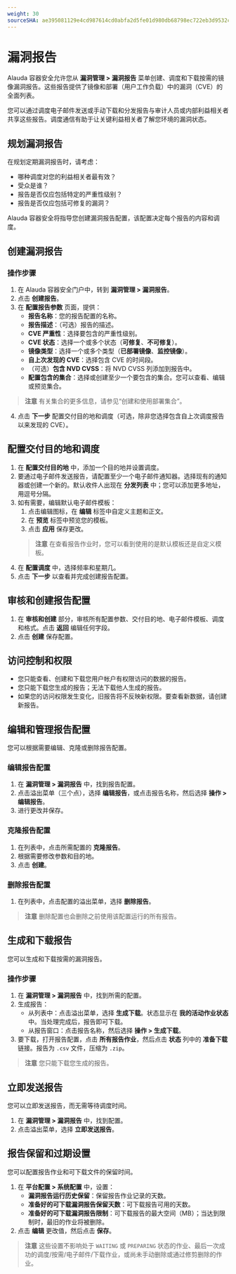```yaml
---
weight: 30
sourceSHA: ae395081129e4cd987614cd0abfa2d5fe01d980db68798ec722eb3d9532c4414
---
```


# 漏洞报告

Alauda 容器安全允许您从 **漏洞管理 > 漏洞报告** 菜单创建、调度和下载按需的镜像漏洞报告。这些报告提供了镜像和部署（用户工作负载）中的漏洞（CVE）的全面列表。

您可以通过调度电子邮件发送或手动下载和分发报告与审计人员或内部利益相关者共享这些报告。调度通信有助于让关键利益相关者了解您环境的漏洞状态。

## 规划漏洞报告

在规划定期漏洞报告时，请考虑：

- 哪种调度对您的利益相关者最有效？
- 受众是谁？
- 报告是否仅应包括特定的严重性级别？
- 报告是否仅应包括可修复的漏洞？

Alauda 容器安全将指导您创建漏洞报告配置，该配置决定每个报告的内容和调度。

## 创建漏洞报告

### 操作步骤

1. 在 Alauda 容器安全门户中，转到 **漏洞管理 > 漏洞报告**。
2. 点击 **创建报告**。
3. 在 **配置报告参数** 页面，提供：
   - **报告名称**：您的报告配置的名称。
   - **报告描述**：（可选）报告的描述。
   - **CVE 严重性**：选择要包含的严重性级别。
   - **CVE 状态**：选择一个或多个状态（**可修复**、**不可修复**）。
   - **镜像类型**：选择一个或多个类型（**已部署镜像**、**监控镜像**）。
   - **自上次发现的 CVE**：选择包含 CVE 的时间段。
   - （可选）**包含 NVD CVSS**：将 NVD CVSS 列添加到报告中。
   - **配置包含的集合**：选择或创建至少一个要包含的集合。您可以查看、编辑或预览集合。

> **注意**
> 有关集合的更多信息，请参见“创建和使用部署集合”。

4. 点击 **下一步** 配置交付目的地和调度（可选，除非您选择包含自上次调度报告以来发现的 CVE）。

## 配置交付目的地和调度

1. 在 **配置交付目的地** 中，添加一个目的地并设置调度。
2. 要通过电子邮件发送报告，请配置至少一个电子邮件通知器。选择现有的通知器或创建一个新的。默认收件人出现在 **分发列表** 中；您可以添加更多地址，用逗号分隔。
3. 如有需要，编辑默认电子邮件模板：
   1. 点击编辑图标，在 **编辑** 标签中自定义主题和正文。
   2. 在 **预览** 标签中预览您的模板。
   3. 点击 **应用** 保存更改。
   > **注意**
   > 在查看报告作业时，您可以看到使用的是默认模板还是自定义模板。
4. 在 **配置调度** 中，选择频率和星期几。
5. 点击 **下一步** 以查看并完成创建报告配置。

## 审核和创建报告配置

1. 在 **审核和创建** 部分，审核所有配置参数、交付目的地、电子邮件模板、调度和格式。点击 **返回** 编辑任何字段。
2. 点击 **创建** 保存配置。

## 访问控制和权限

- 您只能查看、创建和下载您用户帐户有权限访问的数据的报告。
- 您只能下载您生成的报告；无法下载他人生成的报告。
- 如果您的访问权限发生变化，旧报告将不反映新权限。要查看新数据，请创建新报告。

## 编辑和管理报告配置

您可以根据需要编辑、克隆或删除报告配置。

### 编辑报告配置

1. 在 **漏洞管理 > 漏洞报告** 中，找到报告配置。
2. 点击溢出菜单（三个点），选择 **编辑报告**，或点击报告名称，然后选择 **操作 > 编辑报告**。
3. 进行更改并保存。

### 克隆报告配置

1. 在列表中，点击所需配置的 **克隆报告**。
2. 根据需要修改参数和目的地。
3. 点击 **创建**。

### 删除报告配置

1. 在列表中，点击配置的溢出菜单，选择 **删除报告**。

> **注意**
> 删除配置也会删除之前使用该配置运行的所有报告。

## 生成和下载报告

您可以生成和下载按需的漏洞报告。

### 操作步骤

1. 在 **漏洞管理 > 漏洞报告** 中，找到所需的配置。
2. 生成报告：
   - 从列表中：点击溢出菜单，选择 **生成下载**。状态显示在 **我的活动作业状态** 中。当处理完成后，报告即可下载。
   - 从报告窗口：点击报告名称，然后选择 **操作 > 生成下载**。
3. 要下载，打开报告配置，点击 **所有报告作业**，然后点击 **状态** 列中的 **准备下载** 链接。报告为 `.csv` 文件，压缩为 `.zip`。

> **注意**
> 您只能下载您生成的报告。

## 立即发送报告

您可以立即发送报告，而无需等待调度时间。

1. 在 **漏洞管理 > 漏洞报告** 中，找到配置。
2. 点击溢出菜单，选择 **立即发送报告**。

## 报告保留和过期设置

您可以配置报告作业和可下载文件的保留时间。

1. 在 **平台配置 > 系统配置** 中，设置：
   - **漏洞报告运行历史保留**：保留报告作业记录的天数。
   - **准备好的可下载漏洞报告保留天数**：可下载报告可用的天数。
   - **准备好的可下载漏洞报告限制**：可下载报告的最大空间（MB）；当达到限制时，最旧的作业将被删除。
2. 点击 **编辑** 更改值，然后点击 **保存**。

> **注意**
> 这些设置不影响处于 `WAITING` 或 `PREPARING` 状态的作业、最后一次成功的调度/按需/电子邮件/下载作业，或尚未手动删除或通过修剪删除的作业。
